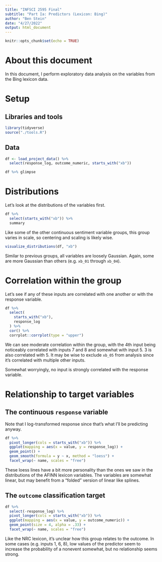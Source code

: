 ```yaml
---
title: "INFSCI 2595 Final"
subtitle: "Part Ia: Predictors (Lexicon: Bing)"
author: "Ben Stein"
date: "4/27/2022"
output: html_document
---
```


```r
knitr::opts_chunk$set(echo = TRUE)
```

# About this document

In this document, I perform exploratory data analysis on the variables from the Bing lexicon data.

# Setup

## Libraries and tools

```r
library(tidyverse)
source("./tools.R")
```

## Data

```r
df <- load_project_data() %>%
  select(response_log, outcome_numeric, starts_with("xb"))

df %>% glimpse
```

# Distributions

Let's look at the distributions of the variables first.

```r
df %>% 
  select(starts_with("xb")) %>%
  summary
```

Like some of the other continuous sentiment variable groups, this group varies in scale, so centering and scaling is likely wise.

```r
visualize_distributions(df, "xb")
```

Similar to previous groups, all variables are loosely Gaussian. Again, some are more Gaussian than others (e.g. `xb_01` through `xb_04`).

# Correlation within the group

Let's see if any of these inputs are correlated with one another or with the response variable.

```r
df %>%
  select(
    starts_with("xb"), 
    response_log
  ) %>%
  cor() %>%
  corrplot::corrplot(type = "upper")
```

We can see moderate correlation within the group, with the 4th input being noticeably correlated with inputs 7 and 8 and somewhat with input 5. 3 is also correlated with 5. It may be wise to exclude `xb_05` from analysis since it's correlated with multiple other inputs.

Somewhat worryingly, no input is strongly correlated with the response variable. 

# Relationship to target variables

## The continuous `response` variable

Note that I log-transformed response since that's what I'll be predicting anyway.

```r
df %>%
  pivot_longer(cols = starts_with("xb")) %>%
  ggplot(mapping = aes(x = value, y = response_log)) +
  geom_point() +
  geom_smooth(formula = y ~ x, method = "loess") + 
  facet_wrap(~ name, scales = "free")
```

These loess lines have a bit more personality than the ones we saw in the distributions of the AFINN lexicon variables. The variables are somewhat linear, but may benefit from a "folded" version of linear like splines.

## The `outcome` classification target

```r
df %>%
  select(-response_log) %>%
  pivot_longer(cols = starts_with("xb")) %>%
  ggplot(mapping = aes(x = value, y = outcome_numeric)) +
  geom_point(size = 4, alpha = .33) +
  facet_wrap(~ name, scales = "free")
```

Like the NRC lexicon, it's unclear how this group relates to the outcome. In some cases (e.g. inputs 1, 6, 8), low values of the predictor seem to increase the probability of a nonevent somewhat, but no relationship seems strong.
